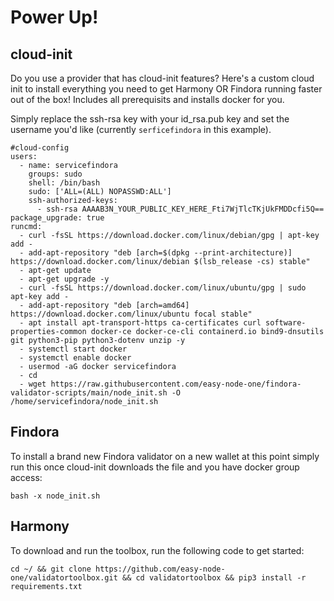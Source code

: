 # Power Up!

## cloud-init
Do you use a provider that has cloud-init features? Here's a custom cloud init to install everything you need to get Harmony OR Findora running faster out of the box! Includes all prerequisits and installs docker for you.

Simply replace the ssh-rsa key with your id_rsa.pub key and set the username you'd like (currently `serficefindora` in this example).

```text
#cloud-config
users:
  - name: servicefindora
    groups: sudo
    shell: /bin/bash
    sudo: ['ALL=(ALL) NOPASSWD:ALL']
    ssh-authorized-keys:
      - ssh-rsa AAAAB3N_YOUR_PUBLIC_KEY_HERE_Fti7WjTlcTKjUkFMDDcfi5Q==
package_upgrade: true
runcmd:
  - curl -fsSL https://download.docker.com/linux/debian/gpg | apt-key add -
  - add-apt-repository "deb [arch=$(dpkg --print-architecture)] https://download.docker.com/linux/debian $(lsb_release -cs) stable"
  - apt-get update
  - apt-get upgrade -y
  - curl -fsSL https://download.docker.com/linux/ubuntu/gpg | sudo apt-key add -
  - add-apt-repository "deb [arch=amd64] https://download.docker.com/linux/ubuntu focal stable"
  - apt install apt-transport-https ca-certificates curl software-properties-common docker-ce docker-ce-cli containerd.io bind9-dnsutils git python3-pip python3-dotenv unzip -y
  - systemctl start docker
  - systemctl enable docker
  - usermod -aG docker servicefindora
  - cd
  - wget https://raw.githubusercontent.com/easy-node-one/findora-validator-scripts/main/node_init.sh -O /home/servicefindora/node_init.sh
  ```

## Findora
To install a brand new Findora validator on a new wallet at this point simply run this once cloud-init downloads the file and you have docker group access:

```text
bash -x node_init.sh
```

## Harmony
To download and run the toolbox, run the following code to get started:

```text
cd ~/ && git clone https://github.com/easy-node-one/validatortoolbox.git && cd validatortoolbox && pip3 install -r requirements.txt
```
